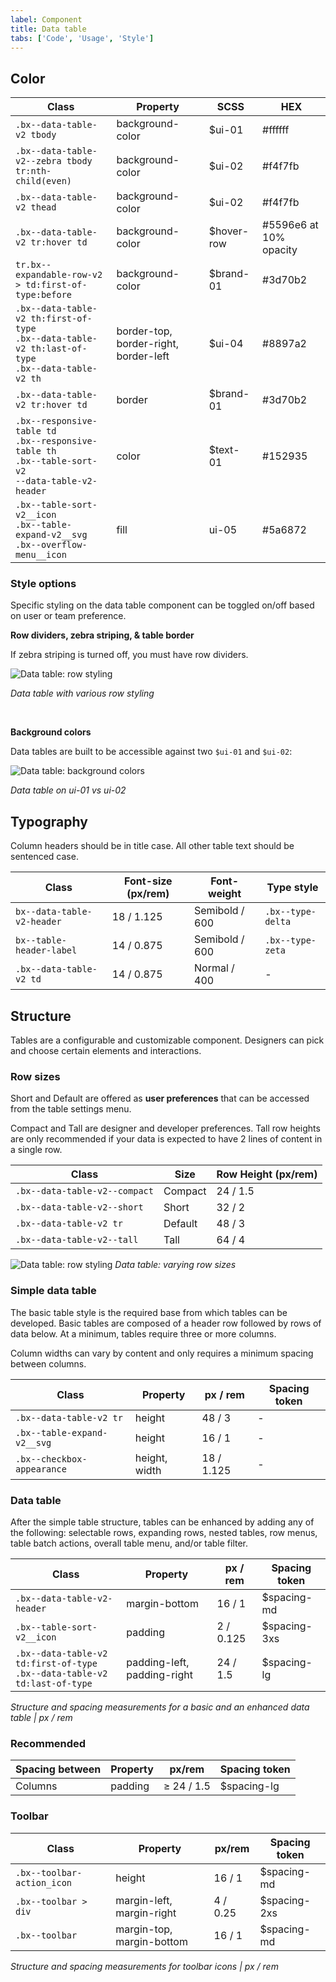 ```yaml
---
label: Component
title: Data table
tabs: ['Code', 'Usage', 'Style']
---
```


## Color

| Class                                                                                                                 | Property                              | SCSS       | HEX                    |
| --------------------------------------------------------------------------------------------------------------------- | ------------------------------------- | ---------- | ---------------------- |
| `.bx--data-table-v2 tbody`                                                                                            | background-color                      | $ui-01     | #ffffff                |
| `.bx--data-table-v2--zebra tbody tr:nth-child(even)`                                                                  | background-color                      | $ui-02     | #f4f7fb                |
| `.bx--data-table-v2 thead`                                                                                            | background-color                      | $ui-02     | #f4f7fb                |
| `.bx--data-table-v2 tr:hover td`                                                                                      | background-color                      | $hover-row | #5596e6 at 10% opacity |
| `tr.bx--expandable-row-v2 > td:first-of-type:before`                                                                  | background-color                      | $brand-01  | #3d70b2                |
| `.bx--data-table-v2 th:first-of-type` </br> `.bx--data-table-v2 th:last-of-type` </br> `.bx--data-table-v2 th`        | border-top, border-right, border-left | $ui-04     | #8897a2                |
| `.bx--data-table-v2 tr:hover td`                                                                                      | border                                | $brand-01  | #3d70b2                |
| `.bx--responsive-table td` </br> `.bx--responsive-table th` </br> `.bx--table-sort-v2` </br> `--data-table-v2-header` | color                                 | $text-01   | #152935                |
| `.bx--table-sort-v2__icon` </br> `.bx--table-expand-v2__svg` </br> `.bx--overflow-menu__icon`                         | fill                                  | ui-05      | #5a6872                |

### Style options

Specific styling on the data table component can be toggled on/off based on user or team preference.

**Row dividers, zebra striping, & table border**

If zebra striping is turned off, you must have row dividers.

![Data table: row styling](images/data-table-style-1.png)

_Data table with various row styling_

<br/>

**Background colors**

Data tables are built to be accessible against two `$ui-01` and `$ui-02`:

![Data table: background colors](images/data-table-style-2.png)

_Data table on ui-01 vs ui-02_

## Typography

Column headers should be in title case. All other table text should be sentenced case.

| Class                      | Font-size (px/rem) | Font-weight    | Type style        |
| -------------------------- | ------------------ | -------------- | ----------------- |
| `bx--data-table-v2-header` | 18 / 1.125         | Semibold / 600 | `.bx--type-delta` |
| `bx--table-header-label`   | 14 / 0.875         | Semibold / 600 | `.bx--type-zeta`  |
| `.bx--data-table-v2 td`    | 14 / 0.875         | Normal / 400   | -                 |

## Structure

Tables are a configurable and customizable component. Designers can pick and choose certain elements and interactions.

### Row sizes

Short and Default are offered as **user preferences** that can be accessed from the table settings menu.

Compact and Tall are designer and developer preferences. Tall row heights are only recommended if your data is expected to have 2 lines of content in a single row.

| Class                         | Size    | Row Height (px/rem) |
| ----------------------------- | ------- | ------------------- |
| `.bx--data-table-v2--compact` | Compact | 24 / 1.5            |
| `.bx--data-table-v2--short`   | Short   | 32 / 2              |
| `.bx--data-table-v2 tr`       | Default | 48 / 3              |
| `.bx--data-table-v2--tall`    | Tall    | 64 / 4              |

![Data table: row styling](images/data-table-style-3.png)
_Data table: varying row sizes_

### Simple data table

The basic table style is the required base from which tables can be developed. Basic tables are composed of a header row followed by rows of data below. At a minimum, tables require three or more columns.

Column widths can vary by content and only requires a minimum spacing between columns.

| Class                       | Property      | px / rem   | Spacing token |
| --------------------------- | ------------- | ---------- | ------------- |
| `.bx--data-table-v2 tr`     | height        | 48 / 3     | -             |
| `.bx--table-expand-v2__svg` | height        | 16 / 1     | -             |
| `.bx--checkbox-appearance`  | height, width | 18 / 1.125 | -             |

### Data table

After the simple table structure, tables can be enhanced by adding any of the following: selectable rows, expanding rows, nested tables, row menus, table batch actions, overall table menu, and/or table filter.

| Class                                                                            | Property                    | px / rem  | Spacing token |
| -------------------------------------------------------------------------------- | --------------------------- | --------- | ------------- |
| `.bx--data-table-v2-header`                                                      | margin-bottom               | 16 / 1    | $spacing-md   |
| `.bx--table-sort-v2__icon`                                                       | padding                     | 2 / 0.125 | $spacing-3xs  |
| `.bx--data-table-v2 td:first-of-type` </br> `.bx--data-table-v2 td:last-of-type` | padding-left, padding-right | 24 / 1.5  | $spacing-lg   |

_Structure and spacing measurements for a basic and an enhanced data table | px / rem_

### Recommended

| Spacing between | Property | px/rem     | Spacing token |
| --------------- | -------- | ---------- | ------------- |
| Columns         | padding  | ≥ 24 / 1.5 | $spacing-lg   |

### Toolbar

| Class                      | Property                  | px/rem   | Spacing token |
| -------------------------- | ------------------------- | -------- | ------------- |
| `.bx--toolbar-action_icon` | height                    | 16 / 1   | $spacing-md   |
| `.bx--toolbar > div`       | margin-left, margin-right | 4 / 0.25 | $spacing-2xs  |
| `.bx--toolbar`             | margin-top, margin-bottom | 16 / 1   | $spacing-md   |


_Structure and spacing measurements for toolbar icons | px / rem_
